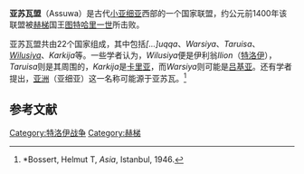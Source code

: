 {{Infobox organization
| name                = 亚苏瓦盟
| native_name         = 
| native_name_lang    = 
| named_after         = 
| image               =
| image_size          = 
| alt                 = 
| caption             = 公元前13至14世纪亚苏瓦盟所处的位置
| logo                =
| logo_size           = 
| logo_alt            = 
| logo_caption        = 
| map                 = 
| map_size            = 
| map_alt             = 
| map_caption         = 
| map2                = 
| map2_size           = 
| map2_alt            = 
| map2_caption        = 
| abbreviation        = 
| motto               = 
| predecessor         = 
| merged              = 
| successor           = 
| formation           =
| founder             = 
| founding_location   = 
| extinction          = <!-- use {{end date and age|YYYY|MM|DD}} -->
| merger              = 
| type                = 国家联盟
| tax_id              = <!-- or | vat_id = (for European organizations) -->
| registration_id     = <!-- for non-profit org -->
| status              = 
| purpose             = 
| headquarters        = 
| location            = 小亚细亚西部
| coords              = <!-- {{coord|LAT|LON|display=inline, title}} -->
| region              = 
| services            = 
| products            = 
| methods             = 
| fields              = 
| membership          = 22
| membership_year     = 
| language            = 
| owner               = <!-- or | owners = -->
| sec_gen             = 
| leader_title        = 
| leader_name         = 
| leader_title2       = 
| leader_name2        = 
| leader_title3       = 
| leader_name3        = 
| leader_title4       = 
| leader_name4        = 
| board_of_directors  = 
| key_people          = 
| main_organ          = 
| parent_organization = 
| subsidiaries        = 
| secessions          = 
| affiliations        = 
| budget              = 
| budget_year         = 
| revenue             = 
| revenue_year        = 
| disbursements       = 
| expenses            = 
| expenses_year       = 
| endowment           = 
| staff               = 
| staff_year          = 
| volunteers          = 
| volunteers_year     = 
| slogan              = 
| mission             = 
| website             = <!-- {{URL|example.com}} -->
| remarks             = 
| formerly            = 
| footnotes           = 
}}'''亚苏瓦盟'''（Assuwa）是古代[[小亚细亚|小亚细亚]]西部的一个国家联盟，约公元前1400年该联盟被[[赫梯|赫梯]]国王[[图特哈里一世|图特哈里一世]]所击败。

亚苏瓦盟共由22个国家组成，其中包括''[...]uqqa''、''Warsiya''、''Taruisa''、''[[维鲁萨|Wilusiya]]''、''Karkija''等。一些学者认为，''Wilusiya''便是伊利翁''Ilion''（[[特洛伊|特洛伊]]），''Taruisa''则是其周围的{{le|特洛阿德|Troad}}，''Karkija''是[[卡里亚|卡里亚]]，而''Warsiya''则可能是[[吕基亚|吕基亚]]。还有学者提出，[[亚洲|亚洲]]（亚细亚）这一名称可能源于亚苏瓦。<ref>*Bossert, Helmut T,  ''Asia'', Istanbul, 1946.</ref>

== 参考文献 ==
{{reflist}}

{{Ancient kingdoms in Anatolia}}

[[Category:特洛伊战争|Category:特洛伊战争]]
[[Category:赫梯|Category:赫梯]]